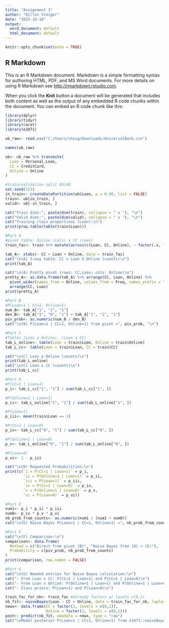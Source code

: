 ---
title: "Assignment 3"
author: "Dillon Steiger"
date: "2025-10-10"
output:
  word_document: default
  html_document: default
---

```{r setup, include=FALSE}
knitr::opts_chunk$set(echo = TRUE)
```

## R Markdown

This is an R Markdown document. Markdown is a simple formatting syntax for authoring HTML, PDF, and MS Word documents. For more details on using R Markdown see <http://rmarkdown.rstudio.com>.

When you click the **Knit** button a document will be generated that includes both content as well as the output of any embedded R code chunks within the document. You can embed an R code chunk like this:

```{r}
library(dplyr)
library(tidyr)
library(caret)
library(e1071)

ub_raw<- read.csv("C:/Users/steig/Downloads/UniversalBank.csv")

names(ub_raw)

ub<- ub_raw %>% transmute(
  Loan = Personal.Loan,
  CC = CreditCard,
  Online = Online
)

#train/validation split 60/40
set.seed(123)
in_train<- createDataPartition(ub$Loan, p = 0.60, list = FALSE)
train<- ub[in_train, ]
valid<- ub[-in_train, ]

cat("Train dims:", paste(dim(train), collapse = " x "), "\n")
cat("Valid dims:", paste(dim(valid), collapse = " x "), "\n")
cat("Training class proportions (Loan):\n")
print(prop.table(table(train$Loan)))

#Part A
#pivot table: Online (cols) x CC (rows)
train_fac<- train %>% mutate(across(c(Loan, CC, Online), ~ factor(.x, levels = c(0,1))))

tab_A<- xtabs(~ CC + Loan + Online, data = train_fac)
cat("\n(A) 3-way table: CC x Loan X Online (counts)\n")
print(tab_A)

cat("\n(A) Pretty pivot (rows: CC,Loan; cols: Online)\n")
pretty_A<- as.data.frame(tab_A) %>% arrange(CC, Loan, Online) %>%
  pivot_wider(names_from = Online, values_from = Freq, names_prefix = "Online_") %>%
  arrange(CC, Loan)
print(pretty_A)

#Part B
#P(Loan+1 | CC=1, Online=1)
num_B<- tab_A["1", "1", "1"]
den_B<- tab_A["1", "0", "1"] + tab_A["1", "1", "1"]
piv_prob<- as.numeric(num_B / den_B)
cat("\n(B) P(Loan=1 | CC=1, Online=1) from pivot =", piv_prob, "\n")

#Part C
#Tables (Loan x Online), (Loan x CC)
tab_L_online<- table(Loan = train$Loan, Online = train$Online)
tab_L_cc<- table(Loan = train$Loan, CC = train$CC)

cat("\n(C) Loan x Online (counts)\n")
print(tab_L_online)
cat("\n(C) Loan x CC (counts)\n")
print(tab_L_cc)

#Part D
#P(CC=1 | Loan=1)
p_i<- tab_L_cc["1", "1"] / sum(tab_L_cc["1", ])

#P(Online=1 | Loan=1)
p_ii<- tab_L_online["1", "1"] / sum(tab_L_online["1", ])

#P(Loan=1)
p_iii<- mean(train$Loan == 1)

#P(CC=1 | Loan=0)
p_iv<- tab_L_cc["0", "1"] / sum(tab_L_cc["0", ])

#P(Online=1 | Loan=0)
p_v<- tab_L_online["0", "1"] / sum(tab_L_online["0", ])

#P(Loan=0)
p_vi<- 1 - p_iii

cat("\n(D) Requested Probabilities:\n")
print(c(`i = P(CC=1 | Loan=1)` = p_i,
        `ii = P(Online=1 | Loan=1)` = p_ii,
        `iii = P(Loan=1)` = p_iii,
        `iv = P(CC=1 | Loan=0)` = p_iv,
        `v = P(Online=1 | Loan=0)` = p_v,
        `vi = P(Loan=0)` = p_vi))

#Part E
num1<- p_i * p_ii * p_iii
num0<- p_iv * p_v * p_vi
nb_prob_from_counts<- as.numeric(num1 / (num1 + num0))
cat("\n(E) Naive Bayes P(Loan=1 | CC=1, Online=1) =", nb_prob_from_counts, "\n")

#Part F
cat("\n(F) Comparison:\n")
comparison<- data.frame(
  Method = c("Direct from pivot (B)", "Naive Bayes from (D) + (E)"),
  Probability = c(piv_prob, nb_prob_from_counts)
)
print(comparison, row.names = FALSE)

#Part G
cat("\n(G) Needed entries for Naive Bayes calculation:\n")
cat("- From Loan x CC: P(CC=1 | Loan=1) and P(CC=1 | Loan=0)\n")
cat("- From Loan x Online: P(Online=1 | Loan=1) and P(Online=1 | Loan=0)\n")
cat("- Class priors: P(Loan=1) and P(Loan=0)\n")

train_fac_for_nb<- train_fac #already factors w/ levels c(0,1)
nb_fit<- naiveBayes(Loan ~ CC + Online, data = train_fac_for_nb, laplace = 0)
newx<- data.frame(CC = factor(1, levels = c(0,1)),
                  Online = factor(1, levels = c(0,1)))
post<- predict(nb_fit, newdata = newx, type = "raw")
cat("\nModel posterior P(Loan=1 | CC=1, Online=1) from e1071::naiveBayes =", post[, "1"], "\n")

```


